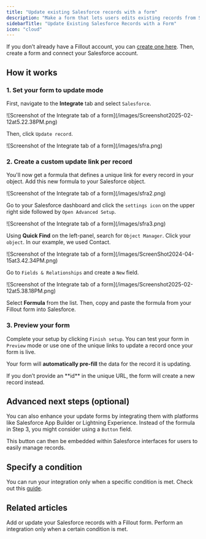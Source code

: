 ```yaml
---
title: "Update existing Salesforce records with a form"
description: "Make a form that lets users edits existing records from Salesforce, and pre-fills fields with data from the record."
sidebarTitle: "Update Existing Salesforce Records with a Form"
icon: "cloud"
---
```


If you don’t already have a Fillout account, you can [create one here](https://build.fillout.com/signup). Then, create a form and connect your Salesforce account.

## How it works

### **1. Set your form to update mode**

First, navigate to the **Integrate** tab and select `Salesforce`.

<Frame>
  ![Screenshot of the Integrate tab of a form](/images/Screenshot2025-02-12at5.22.38PM.png)
</Frame>

Then, click `Update record`.

<Frame>
  ![Screenshot of the Integrate tab of a form](/images/sfra.png)
</Frame>

### **2. Create a custom update link per record**

You'll now get a formula that defines a unique link for every record in your object. Add this new formula to your Salesforce object.

<Frame>
  ![Screenshot of the Integrate tab of a form](/images/sfra2.png)
</Frame>

Go to your Salesforce dashboard and click the `settings icon` on the upper right side followed by `Open Advanced Setup`.

<Frame>
  ![Screenshot of the Integrate tab of a form](/images/sfra3.png)
</Frame>

Using **Quick Find** on the left-panel, search for `Object Manager`. Click your `object`. In our example, we used Contact.

<Frame>
  ![Screenshot of the Integrate tab of a form](/images/ScreenShot2024-04-15at3.42.34PM.png)
</Frame>

Go to `Fields & Relationships` and create a `New` field.

<Frame>
  ![Screenshot of the Integrate tab of a form](/images/Screenshot2025-02-12at5.38.18PM.png)
</Frame>

Select **Formula** from the list. Then, copy and paste the formula from your Fillout form into Salesforce.

### **3. Preview your form**

Complete your setup by clicking `Finish setup`. You can test your form in `Preview` mode or use one of the unique links to update a record once your form is live.

Your form will **automatically pre-fill** the data for the record it is updating.

<Note>
  If you don’t provide an **id** in the unique URL, the form will create a new record instead.
</Note>

## **Advanced next steps (optional)**

You can also enhance your update forms by integrating them with platforms like Salesforce App Builder or Lightning Experience. Instead of the formula in Step 3, you might consider using a `Button` field.

This button can then be embedded within Salesforce interfaces for users to easily manage records.

## Specify a condition

You can run your integration only when a specific condition is met. Check out this [guide](/help/conditional-integration).

## Related articles

<CardGroup cols={3}>
  <Card title="Create a Salesforce form" icon="cloud" iconType="solid" color="#FFC738" href="/help/salesforce">
    Add or update your Salesforce records with a Fillout form.
  </Card>
  <Card title="Conditional integration logic" icon="gear-complex" iconType="regular" color="#FFC738" href="/help/conditional-integration">
    Perform an integration only when a certain condition is met.
  </Card>
</CardGroup>